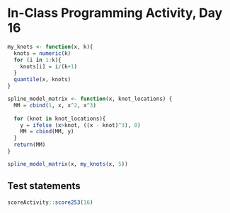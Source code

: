 # In-Class Programming Activity, Day 16

```r
my_knots <- function(x, k){
  knots = numeric(k)
  for (i in 1:k){
    knots[i] = i/(k+1)
  }
  quantile(x, knots)
}

spline_model_matrix <- function(x, knot_locations) { 
  MM = cbind(1, x, x^2, x^3)
  
  for (knot in knot_locations){
    y = ifelse (x>knot, ((x - knot)^3), 0)
    MM = cbind(MM, y)
  }
  return(MM)
}

spline_model_matrix(x, my_knots(x, 5))

```



## Test statements

```r
scoreActivity::score253(16)
```